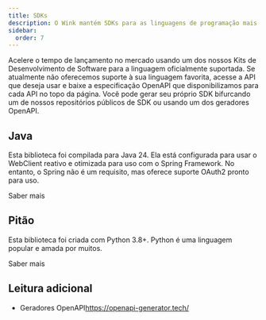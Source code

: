 ```yaml
---
title: SDKs
description: O Wink mantém SDKs para as linguagens de programação mais populares.
sidebar:
  order: 7
---
```


Acelere o tempo de lançamento no mercado usando um dos nossos Kits de Desenvolvimento de Software para a linguagem oficialmente suportada.
Se atualmente não oferecemos suporte à sua linguagem favorita, acesse a API que deseja usar e baixe a especificação OpenAPI que disponibilizamos para cada API no topo da página. Você pode gerar seu próprio SDK bifurcando um de nossos repositórios públicos de SDK ou usando um dos geradores OpenAPI.

## Java

Esta biblioteca foi compilada para Java 24. Ela está configurada para usar o WebClient reativo e otimizada para uso com o Spring Framework. No entanto, o Spring não é um requisito, mas oferece suporte OAuth2 pronto para uso.

<LinkButton href="https://github.com/wink-travel/wink-sdk-java" variant="secondary" icon="external">
  Saber mais
</LinkButton>


## Pitão

Esta biblioteca foi criada com Python 3.8+. Python é uma linguagem popular e amada por muitos.

<LinkButton href="https://github.com/wink-travel/wink-sdk-python" variant="secondary" icon="external">
  Saber mais
</LinkButton>


## Leitura adicional

* Geradores OpenAPI<https://openapi-generator.tech/>

